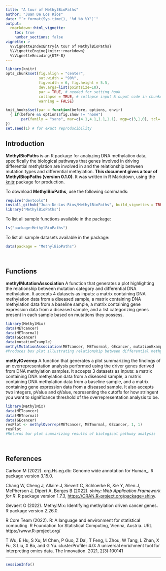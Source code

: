 ```yaml
---
title: "A tour of MethylBioPaths"
author: "Juan De Los Rios"
date: "`r format(Sys.time(), '%d %b %Y')`"
output: 
  rmarkdown::html_vignette:
    toc: true
    number_sections: false
vignette: >
  %\VignetteIndexEntry{A tour of MethylBioPaths}
  %\VignetteEngine{knitr::rmarkdown}
  %\VignetteEncoding{UTF-8}
---
```


```r
library(knitr)
opts_chunk$set(fig.align = "center", 
               out.width = "90%",
               fig.width = 6, fig.height = 5.5,
               dev.args=list(pointsize=10),
               par = TRUE, # needed for setting hook 
               collapse = TRUE, # collapse input & ouput code in chunks
               warning = FALSE)

knit_hooks$set(par = function(before, options, envir)
  { if(before && options$fig.show != "none") 
       par(family = "sans", mar=c(4.1,4.1,1.1,1.1), mgp=c(3,1,0), tcl=-0.5)
})
set.seed(1) # for exact reproducibility
```

## Introduction

**MethylBioPaths** is an R package for analyzing DNA methylation data, specifically the biological pathways that genes involved in driving differential methylation are involved in and the relationship between mutation types and differential methylation. **This document gives a tour of MethylBiopPaths (version 0.1.0)**. It was written in R Markdown, using the [knitr](https://cran.r-project.org/package=knitr) package for production.

To download **MethylBioPaths**, use the following commands:

``` r
require("devtools")
install_github("Juan-De-Los-Rios/MethylBioPaths", build_vignettes = TRUE)
library("MethylBioPaths")
```
To list all sample functions available in the package:
``` r
ls("package:MethylBioPaths")
```
To list all sample datasets available in the package:
``` r
data(package = "MethylBioPaths")
```

<br>

## Functions

**methylMutationAssociation** A function that generates a plot highlighting the relationship between mutation category and differential DNA methylation. It accepts 4 datasets as inputs: a matrix containing DNA methylation data from a diseased sample, a matrix containing DNA methylation data from a baseline sample, a matrix containing gene expression data from a diseased sample, and a list categorizing genes present in each sample based on mutations they possess.

```r
library(MethylMix)
data(METcancer)
data(METnormal)
data(GEcancer)
data(mutationExample)
methylMutationAssociation(METcancer, METnormal, GEcancer, mutationExample)
#Produces box plot illustrating relationship between differential methylation and mutation category
```

**methylOverrep** A function that generates a plot summarizing the findings of an overrepresentation analysis performed using the driver genes derived from DNA methylation samples. It accepts 3 datasets as inputs: a matrix containing DNA methylation data from a diseased sample, a matrix containing DNA methylation data from a baseline sample, and a matrix containing gene expression data from a diseased sample. It also accepts two integers, pValue and qValue, representing the cutoffs for how stringent you want to significance threshold of the overrepresentation analysis to be.

```r
library(MethylMix)
data(METcancer)
data(METnormal)
data(GEcancer)
resPlot <- methylOverrep(METcancer, METnormal, GEcancer, 1, 1)
resPlot
#Returns bar plot summarizing results of biological pathway analysis
```
<br>

## References

Carlson M (2022). org.Hs.eg.db: Genome wide annotation for Human_. R package version 3.15.0.

Chang W, Cheng J, Allaire J, Sievert C, Schloerke B, Xie Y, Allen J, McPherson J, Dipert A, Borges B (2022). _shiny: Web Application Framework for R_. R package version 1.7.3, <https://CRAN.R-project.org/package=shiny>.

Gevaert O (2022). MethylMix: Identifying methylation driven cancer genes. R package version 2.26.0. 

R Core Team (2022). R: A language and environment for statistical computing. R Foundation for Statistical Computing, Vienna, Austria. URL https://www.R-project.org/

T Wu, E Hu, S Xu, M Chen, P Guo, Z Dai, T Feng, L Zhou, W Tang, L Zhan, X Fu, S Liu, X Bo, and G Yu. clusterProfiler 4.0: A universal enrichment tool for interpreting omics data. The Innovation. 2021, 2(3):100141

----

```r
sessionInfo()
```
